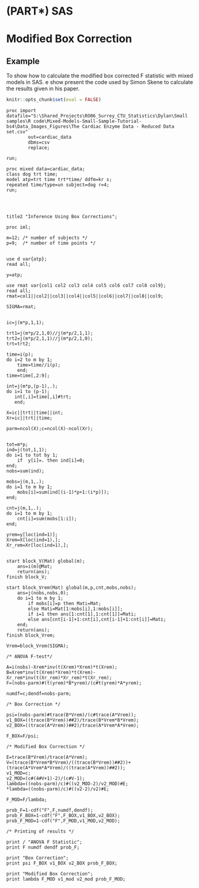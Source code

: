 # (PART\*) SAS {.unnumbered}


# Modified Box Correction {#Modified-Box-Correction-SAS}

## Example

To show how to calculate the modified box corrected F statistic with mixed models in SAS.
e show present the code used by Simon Skene to calculate the results given in his paper.

```r
knitr::opts_chunk$set(eval = FALSE)
```

```sas
proc import datafile="S:\Shared_Projects\RO06_Surrey_CTU_Statistics\Dylan\Small samples\R code\Mixed-Models-Small-Sample-Tutorial-bs4\Data_Images_Figures\The Cardiac Enzyme Data - Reduced Data set.csv"
        out=cardiac_data
        dbms=csv
        replace;
    
run;
```



```sas

proc mixed data=cardiac_data;
class dog trt time;
model atp=trt time trt*time/ ddfm=kr s;
repeated time/type=un subject=dog r=4;
run;




title2 "Inference Using Box Corrections";

proc iml;

m=12; /* number of subjects */
p=9;  /* number of time points */


use d var{atp};
read all;

y=atp;

use rmat var{col1 col2 col3 col4 col5 col6 col7 col8 col9};
read all;
rmat=col1||col2||col3||col4||col5||col6||col7||col8||col9;

SIGMA=rmat;


ic=j(m*p,1,1);

trt1=j(m*p/2,1,0)//j(m*p/2,1,1);
trt2=j(m*p/2,1,1)//j(m*p/2,1,0);
trt=trt2;

time=i(p);
do i=2 to m by 1;
	time=time//i(p);
    end;
time=time[,2:9];

int=j(m*p,(p-1),.);
do i=1 to (p-1);
   int[,i]=time[,i]#trt;
   end;

X=ic||trt||time||int;
Xr=ic||trt||time;

parm=ncol(X);c=ncol(X)-ncol(Xr);


tot=m*p;
ind=j(tot,1,1);
do i=1 to tot by 1;
	if  y[i]=. then ind[i]=0;
end;
nobs=sum(ind);

mobs=j(m,1,.);
do i=1 to m by 1;
	mobs[i]=sum(ind[(i-1)*p+1:(i*p)]);
end;

cnt=j(m,1,.);
do i=1 to m by 1;
	cnt[i]=sum(mobs[1:i]);
end;

yrem=y[loc(ind=1)];
Xrem=X[loc(ind=1),];
Xr_rem=Xr[loc(ind=1),];


start block_V(Mat) global(m);
	ans=i(m)@Mat;
	return(ans);
finish block_V;

start block_Vrem(Mat) global(m,p,cnt,mobs,nobs);
	ans=j(nobs,nobs,0);
	do i=1 to m by 1;
		if mobs[i]=p then Mati=Mat;
		else Mati=Mat[1:mobs[i],1:mobs[i]];
		if i=1 then ans[1:cnt[1],1:cnt[1]]=Mati;
		else ans[cnt[i-1]+1:cnt[i],cnt[i-1]+1:cnt[i]]=Mati;
	end;
	return(ans);
finish block_Vrem;

Vrem=block_Vrem(SIGMA);

/* ANOVA F-test*/

A=i(nobs)-Xrem*inv(t(Xrem)*Xrem)*t(Xrem);
B=Xrem*inv(t(Xrem)*Xrem)*t(Xrem)-Xr_rem*inv(t(Xr_rem)*Xr_rem)*t(Xr_rem);
F=(nobs-parm)#(t(yrem)*B*yrem)/(c#t(yrem)*A*yrem);

numdf=c;dendf=nobs-parm;

/* Box Correction */

psi=(nobs-parm)#trace(B*Vrem)/(c#trace(A*Vrem));
v1_BOX=((trace(B*Vrem))##2)/trace(B*Vrem*B*Vrem);
v2_BOX=((trace(A*Vrem))##2)/trace(A*Vrem*A*Vrem);

F_BOX=F/psi;

/* Modified Box Correction */

E=trace(B*Vrem)/trace(A*Vrem);
V=(trace(B*Vrem*B*Vrem)/((trace(B*Vrem))##2))+(trace(A*Vrem*A*Vrem)/((trace(A*Vrem))##2));
v1_MOD=c;
v2_MOD=(c#(4#V+1)-2)/(c#V-1);
lambda=((nobs-parm)/c)#((v2_MOD-2)/v2_MOD)#E;
*lambda=((nobs-parm)/c)#((v2-2)/v2)#E;

F_MOD=F/lambda;

prob_F=1-cdf("F",F,numdf,dendf);
prob_F_BOX=1-cdf("F",F_BOX,v1_BOX,v2_BOX);
prob_F_MOD=1-cdf("F",F_MOD,v1_MOD,v2_MOD);

/* Printing of results */

print / "ANOVA F Statistic";
print F numdf dendf prob_F;

print "Box Correction";
print psi F_BOX v1_BOX v2_BOX prob_F_BOX;

print "Modified Box Correction";
print lambda F_MOD v1_mod v2_mod prob_F_MOD;
```

